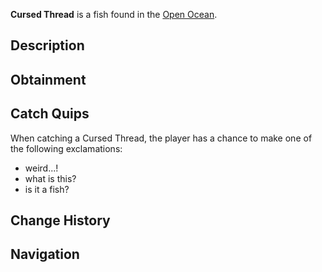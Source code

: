 {{FishInfobox
|image          = Cursed Thread.png
|rarity         = Mythical
|sea            = Second Sea
|location       = [[Open Ocean]]
|sublocation    = 
|sources        = Fishing Rod
|radar_location = 
|prog_speed     = +12
|xp             = 20
|weather        = Clear
|time           = Day
|season         = Summer
|bait           = Sapphire Krill
|base_weight    = 10.5
|base_value     = 40
|weight_range   = 0
|base_chance    = 30
|base_resil     = 85
}}
'''Cursed Thread''' is a {{Rarity|Mythical}} fish found in the [[Open Ocean]].

== Description ==
{{Description|???|Bestiary Entry}}

== Obtainment ==
{{Fish Availability|
Apex Fish Hunt/Apex Leviathan
Narwhal Hunt/Beluga/Second Sea
Narwhal Hunt/Magician Narwhal/Second Sea
Narwhal Hunt/Narwhal/Second Sea
Open Ocean
|top_rods      = 
Frostfire Rod\110436.47\73822.74;
Steady Rod\104574.31\70083.41;
Plastic Rod\81519.44\300005.73;
North-Star Rod\81428.87\67991.65;
Event Horizon Rod\81333.75\67912.23;
Fischer's Rod\65318.74\289217.12;
Candy Cane Rod\73693.09\70695.9;
Nocturnal Rod\18121.26\48265.69;
Astralhook Rod\56877.32\61512.52;
Free Spirit Rod\50225.64\45751.03;
Verdant Shear Rod\47810.24\54544.99;
Blazebringer Rod\44684.88\49655.91;
Trident Rod\40940.27\35147.45;
No-Life Rod\35302.93\30598.01;
Ethereal Prism Rod\34912.26\33829.12;
Seraphic Rod\34413.1\32556.01;
Rod Of The Exalted One\33297.77\31846.5;
Rod Of The Forgotten Fang\33121.51\30988.81;
Challenger's Rod\32951.64\29639.71;
Depthseeker Rod\32772.73\27567.98;
Rod Of The Depths\32682.76\30257.31;
Avalanche Rod\32597.72\27367.39;
Volcanic Rod\32357.45\28563.53;
Zeus Rod\32252.23\28505.44
|recommended   = Astralhook Rod
}}

== Catch Quips ==
When catching a Cursed Thread, the player has a chance to make one of the following exclamations:
* weird...!
* what is this?
* is it a fish?

== Change History ==
{{Change History|{{subst:Current Version}}}}

== Navigation ==
{{Fish Navbox|Open Ocean}}